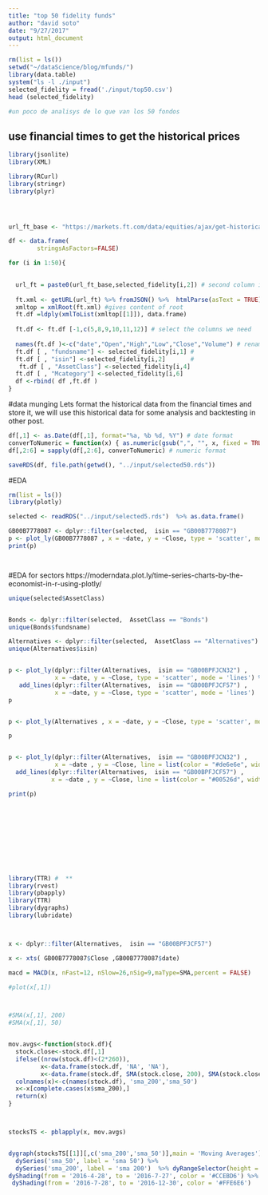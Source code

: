 ```yaml
---
title: "top 50 fidelity funds"
author: "david soto"
date: "9/27/2017"
output: html_document
---
```


```r
rm(list = ls())
setwd("~/dataScience/blog/mfunds/")
library(data.table)
system("ls -l ./input")
selected_fidelity = fread('./input/top50.csv')
head (selected_fidelity)

#un poco de analisys de lo que van los 50 fondos

```

## use financial times to get the historical prices


```r


library(jsonlite) 
library(XML)

library(RCurl)
library(stringr)
library(plyr)




url_ft_base <- "https://markets.ft.com/data/equities/ajax/get-historical-prices?startDate=2016/07/30&endDate=2017/10/03&symbol="

df <- data.frame(
		stringsAsFactors=FALSE) 

for (i in 1:50){
  

  url_ft = paste0(url_ft_base,selected_fidelity[i,2]) # second column is sthe isnn
  
  ft.xml <- getURL(url_ft) %>% fromJSON() %>%  htmlParse(asText = TRUE) 
  xmltop = xmlRoot(ft.xml) #gives content of root
  ft.df =ldply(xmlToList(xmltop[[1]]), data.frame) 
  
  ft.df <- ft.df [-1,c(5,8,9,10,11,12)] # select the columns we need 
  
  names(ft.df )<-c("date","Open","High","Low","Close","Volume") # rename de columms
  ft.df [ , "fundsname"] <- selected_fidelity[i,1] #
  ft.df [ , "isin"] <-selected_fidelity[i,2]       #
   ft.df [ , "AssetClass"] <-selected_fidelity[i,4]  
  ft.df [ , "Mcategory"] <-selected_fidelity[i,6]  
  df <-rbind( df ,ft.df )
}

```

#data munging
Lets format the historical data from the financial times and store it, we will use this historical data for some analysis and backtesting in other post. 

```r
df[,1] <- as.Date(df[,1], format="%a, %b %d, %Y") # date format
converToNumeric = function(x) { as.numeric(gsub(",", "", x, fixed = TRUE)) }
df[,2:6] = sapply(df[,2:6], converToNumeric) # numeric format

saveRDS(df, file.path(getwd(), "../input/selected50.rds"))

```

#EDA

```r

rm(list = ls())
library(plotly)

selected <- readRDS("../input/selected5.rds")  %>% as.data.frame()

GB00B7778087 <- dplyr::filter(selected,  isin == "GB00B7778087")
p <- plot_ly(GB00B7778087 , x = ~date, y = ~Close, type = 'scatter', mode = 'lines')
print(p)




```

#EDA for sectors
https://moderndata.plot.ly/time-series-charts-by-the-economist-in-r-using-plotly/

```r


unique(selected$AssetClass)


Bonds <- dplyr::filter(selected,  AssetClass == "Bonds")
unique(Bonds$fundsname)

Alternatives <- dplyr::filter(selected,  AssetClass == "Alternatives")
unique(Alternatives$isin)


p <- plot_ly(dplyr::filter(Alternatives,  isin == "GB00BPFJCN32") , 
             x = ~date, y = ~Close, type = 'scatter', mode = 'lines') %>%
   add_lines(dplyr::filter(Alternatives,  isin == "GB00BPFJCF57") ,
             x = ~date, y = ~Close, type = 'scatter', mode = 'lines') 
p


p <- plot_ly(Alternatives , x = ~date, y = ~Close, type = 'scatter', mode = 'lines' , group = 'isin')

p


p <- plot_ly(dplyr::filter(Alternatives,  isin == "GB00BPFJCN32") ,
             x = ~date , y = ~Close, line = list(color = "#de6e6e", width = 1))  %>%
  add_lines(dplyr::filter(Alternatives,  isin == "GB00BPFJCF57") , 
            x = ~date , y = ~Close, line = list(color = "#00526d", width = 1))

print(p)












```









```r



library(TTR) #  **
library(rvest)
library(pbapply)
library(TTR)
library(dygraphs)
library(lubridate)



x <- dplyr::filter(Alternatives,  isin == "GB00BPFJCF57")

x <- xts( GB00B7778087$Close ,GB00B7778087$date)

macd = MACD(x, nFast=12, nSlow=26,nSig=9,maType=SMA,percent = FALSE)

#plot(x[,1])



#SMA(x[,1], 200)
#SMA(x[,1], 50)


mov.avgs<-function(stock.df){
  stock.close<-stock.df[,1]
  ifelse((nrow(stock.df)<(2*260)),
         x<-data.frame(stock.df, 'NA', 'NA'),
         x<-data.frame(stock.df, SMA(stock.close, 200), SMA(stock.close, 50)))
  colnames(x)<-c(names(stock.df), 'sma_200','sma_50')
  x<-x[complete.cases(x$sma_200),]
  return(x)
}



stocksTS <- pblapply(x, mov.avgs)


dygraph(stocksTS[[1]][,c('sma_200','sma_50')],main = 'Moving Averages') %>%
  dySeries('sma_50', label = 'sma 50') %>%
  dySeries('sma_200', label = 'sma 200')  %>% dyRangeSelector(height = 30) %>%
dyShading(from = '2016-4-28', to = '2016-7-27', color = '#CCEBD6') %>%
 dyShading(from = '2016-7-28', to = '2016-12-30', color = '#FFE6E6')

```
